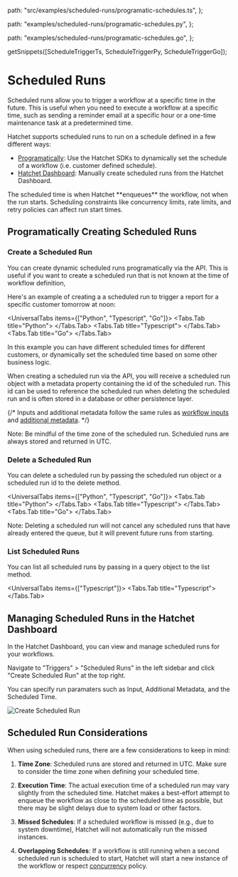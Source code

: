 
  path: "src/examples/scheduled-runs/programatic-schedules.ts",
};

  path: "examples/scheduled-runs/programatic-schedules.py",
};

  path: "examples/scheduled-runs/programatic-schedules.go",
};

  getSnippets([ScheduleTriggerTs, ScheduleTriggerPy, ScheduleTriggerGo]);


# Scheduled Runs

Scheduled runs allow you to trigger a workflow at a specific time in the future. This is useful when you need to execute a workflow at a specific time, such as sending a reminder email at a specific hour or a one-time maintenance task at a predetermined time.

Hatchet supports scheduled runs to run on a schedule defined in a few different ways:
 - [Programatically](./schedule-trigger.mdx#programatically-creating-scheduled-runs): Use the Hatchet SDKs to dynamically set the schedule of a workflow (i.e. customer defined schedule).
 - [Hatchet Dashboard](./schedule-trigger.mdx#managing-scheduled-runs-in-the-hatchet-dashboard): Manually create scheduled runs from the Hatchet Dashboard.

<Callout type="info">
  The scheduled time is when Hatchet **enqueues** the workflow, not when the run starts. Scheduling constraints like concurrency limits, rate limits, and retry policies can affect run start times.
</Callout>

## Programatically Creating Scheduled Runs

### Create a Scheduled Run

You can create dynamic scheduled runs programatically via the API. This is useful if you want to create a scheduled run that is not known at the time of workflow definition,

Here's an example of creating a a scheduled run to trigger a report for a specific customer tomorrow at noon:

<UniversalTabs items={["Python", "Typescript", "Go"]}>
  <Tabs.Tab title="Python">
    <GithubSnippet src={ScheduleTriggerPy} target="Create" />
  </Tabs.Tab>
  <Tabs.Tab title="Typescript">
    <GithubSnippet src={ScheduleTriggerTs} target="Create" />
  </Tabs.Tab>
  <Tabs.Tab title="Go">
    <GithubSnippet src={ScheduleTriggerGo} target="Create" />
  </Tabs.Tab>
</UniversalTabs>

In this example you can have different scheduled times for different customers, or dynamically set the scheduled time based on some other business logic.

When creating a scheduled run via the API, you will receive a scheduled run object with a metadata property containing the id of the scheduled run. This id can be used to reference the scheduled run when deleting the scheduled run and is often stored in a database or other persistence layer.

{/* Inputs and additional metadata follow the same rules as [workflow inputs](../workflows/inputs.mdx) and [additional metadata](../workflows/additional-metadata.mdx). */}

<Callout>
  Note: Be mindful of the time zone of the scheduled run. Scheduled runs are always stored and returned in UTC.
</Callout>

### Delete a Scheduled Run

You can delete a scheduled run by passing the scheduled run object or a scheduled run id to the delete method.

<UniversalTabs items={["Python", "Typescript", "Go"]}>
  <Tabs.Tab title="Python">
    <GithubSnippet src={ScheduleTriggerPy} target="Delete" />
  </Tabs.Tab>
  <Tabs.Tab title="Typescript">
    <GithubSnippet src={ScheduleTriggerTs} target="Delete" />
  </Tabs.Tab>
  <Tabs.Tab title="Go">
    <GithubSnippet src={ScheduleTriggerGo} target="Delete" />
  </Tabs.Tab>
</UniversalTabs>

<Callout>
  Note: Deleting a scheduled run will not cancel any scheduled runs that have already entered the queue, but it will prevent future runs from starting.
</Callout>

### List Scheduled Runs

You can list all scheduled runs by passing in a query object to the list method.

<UniversalTabs items={["Typescript"]}>
  <Tabs.Tab title="Typescript">
    <GithubSnippet src={ScheduleTriggerTs} target="List" />
  </Tabs.Tab>
</UniversalTabs>

## Managing Scheduled Runs in the Hatchet Dashboard

In the Hatchet Dashboard, you can view and manage scheduled runs for your workflows.

Navigate to "Triggers" > "Scheduled Runs" in the left sidebar and click "Create Scheduled Run" at the top right.

You can specify run paramaters such as Input, Additional Metadata, and the Scheduled Time.

![Create Scheduled Run](../../../../public/schedule-dash.gif)


## Scheduled Run Considerations

When using scheduled runs, there are a few considerations to keep in mind:

1. **Time Zone**: Scheduled runs are stored and returned in UTC. Make sure to consider the time zone when defining your scheduled time.

2. **Execution Time**: The actual execution time of a scheduled run may vary slightly from the scheduled time. Hatchet makes a best-effort attempt to enqueue the workflow as close to the scheduled time as possible, but there may be slight delays due to system load or other factors.

3. **Missed Schedules**: If a scheduled workflow is missed (e.g., due to system downtime), Hatchet will not automatically run the missed instances.

4. **Overlapping Schedules**: If a workflow is still running when a second scheduled run is scheduled to start, Hatchet will start a new instance of the workflow or respect [concurrency](../concurrency/overview.mdx) policy.
